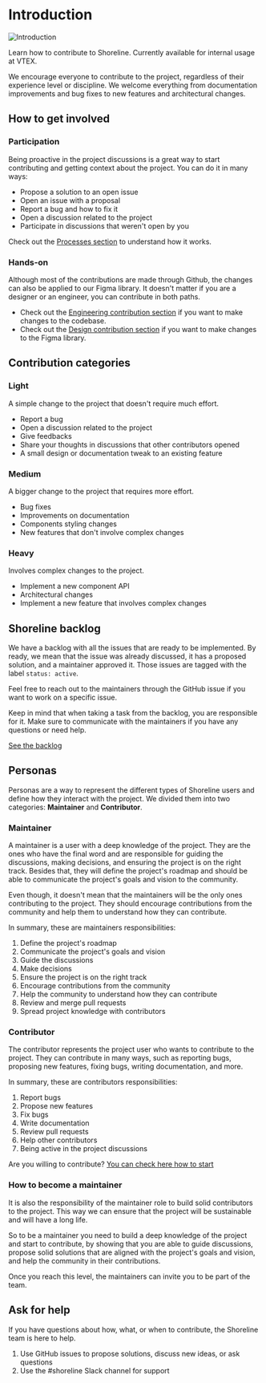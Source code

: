 # Introduction

![Introduction](/assets/introduction.png)

Learn how to contribute to Shoreline. Currently available for internal usage at VTEX.

We encourage everyone to contribute to the project, regardless of their experience level or discipline.
We welcome everything from documentation improvements and bug fixes to new features and architectural changes.

## How to get involved

### Participation

Being proactive in the project discussions is a great way to start contributing and getting context about the project. You can do it in many ways:

* Propose a solution to an open issue
* Open an issue with a proposal
* Report a bug and how to fix it
* Open a discussion related to the project
* Participate in discussions that weren't open by you

Check out the [Processes section](/guides/processes) to understand how it works.

### Hands-on

Although most of the contributions are made through Github, the changes can also be applied to our Figma library.
It doesn't matter if you are a designer or an engineer, you can contribute in both paths.

* Check out the [Engineering contribution section](/guides/engineering-contribution/development-guideline) if you want to make changes to the codebase.
* Check out the [Design contribution section](/guides/design-contribution/handoff-requirements) if you want to make changes to the Figma library.

## Contribution categories

### Light
A simple change to the project that doesn't require much effort.

* Report a bug
* Open a discussion related to the project
* Give feedbacks
* Share your thoughts in discussions that other contributors opened
* A small design or documentation tweak to an existing feature

### Medium
A bigger change to the project that requires more effort.

* Bug fixes
* Improvements on documentation
* Components styling changes
* New features that don't involve complex changes

### Heavy
Involves complex changes to the project.

* Implement a new component API
* Architectural changes
* Implement a new feature that involves complex changes

## Shoreline backlog

We have a backlog with all the issues that are ready to be implemented. By ready, we mean that the issue was already discussed, it has a proposed solution, and a maintainer approved it. Those issues are tagged with the label `status: active`.

Feel free to reach out to the maintainers through the GitHub issue if you want to work on a specific issue.

Keep in mind that when taking a task from the backlog, you are responsible for it. Make sure to communicate with the maintainers if you have any questions or need help.

[See the backlog](https://github.com/orgs/vtex/projects/61/views/1)

## Personas

Personas are a way to represent the different types of Shoreline users and define how they interact with the project.
We divided them into two categories: **Maintainer** and **Contributor**.

### Maintainer

A maintainer is a user with a deep knowledge of the project. They are the ones who have the final word and are
responsible for guiding the discussions, making decisions, and ensuring the project is on the right track. Besides that,
they will define the project's roadmap and should be able to communicate the project's goals and vision to the community.

Even though, it doesn't mean that the maintainers will be the only ones contributing to the project. They should encourage
contributions from the community and help them to understand how they can contribute.

In summary, these are maintainers responsibilities:

1. Define the project's roadmap
2. Communicate the project's goals and vision
3. Guide the discussions
4. Make decisions
5. Ensure the project is on the right track
6. Encourage contributions from the community
7. Help the community to understand how they can contribute
8. Review and merge pull requests
9. Spread project knowledge with contributors

### Contributor

The contributor represents the project user who wants to contribute to the project. They can contribute in many ways, such as
reporting bugs, proposing new features, fixing bugs, writing documentation, and more.

In summary, these are contributors responsibilities:

1. Report bugs
2. Propose new features
3. Fix bugs
4. Write documentation
5. Review pull requests
6. Help other contributors
7. Being active in the project discussions

Are you willing to contribute? [You can check here how to start](/guides/contributing)

### How to become a maintainer

It is also the responsibility of the maintainer role to build solid contributors to the project. This way we can ensure that the project will be sustainable and will have a long life.

So to be a maintainer you need to build a deep knowledge of the project and start to contribute, by showing that you are able to guide discussions,
propose solid solutions that are aligned with the project's goals and vision, and help the community in their contributions.

Once you reach this level, the maintainers can invite you to be part of the team.

## Ask for help

If you have questions about how, what, or when to contribute, the Shoreline team is here to help.

1. Use GitHub issues to propose solutions, discuss new ideas, or ask questions
2. Use the #shoreline Slack channel for support
